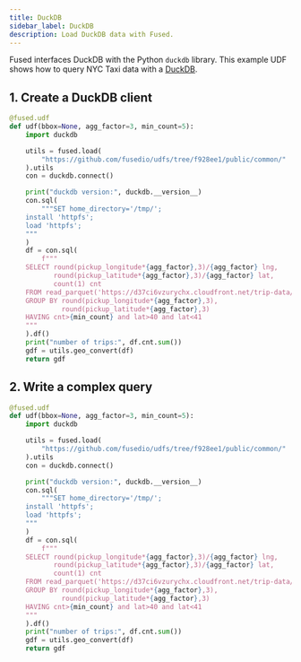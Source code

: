 ```yaml
---
title: DuckDB
sidebar_label: DuckDB
description: Load DuckDB data with Fused.
---
```





Fused interfaces <Tag color="#3399ff">DuckDB</Tag> with the Python `duckdb` library. This example UDF shows how to query NYC Taxi data with a [DuckDB](https://duckdb.org/).

## 1. Create a DuckDB client

```python showLineNumbers
@fused.udf
def udf(bbox=None, agg_factor=3, min_count=5):
    import duckdb

    utils = fused.load(
        "https://github.com/fusedio/udfs/tree/f928ee1/public/common/"
    ).utils
    con = duckdb.connect()

    print("duckdb version:", duckdb.__version__)
    con.sql(
        """SET home_directory='/tmp/';
    install 'httpfs';
    load 'httpfs';
    """
    )
    df = con.sql(
        f"""
    SELECT round(pickup_longitude*{agg_factor},3)/{agg_factor} lng,
           round(pickup_latitude*{agg_factor},3)/{agg_factor} lat,
           count(1) cnt
    FROM read_parquet('https://d37ci6vzurychx.cloudfront.net/trip-data/yellow_tripdata_2010-01.parquet')
    GROUP BY round(pickup_longitude*{agg_factor},3),
             round(pickup_latitude*{agg_factor},3)
    HAVING cnt>{min_count} and lat>40 and lat<41
    """
    ).df()
    print("number of trips:", df.cnt.sum())
    gdf = utils.geo_convert(df)
    return gdf
```


## 2. Write a complex query

```python showLineNumbers
@fused.udf
def udf(bbox=None, agg_factor=3, min_count=5):
    import duckdb

    utils = fused.load(
        "https://github.com/fusedio/udfs/tree/f928ee1/public/common/"
    ).utils
    con = duckdb.connect()

    print("duckdb version:", duckdb.__version__)
    con.sql(
        """SET home_directory='/tmp/';
    install 'httpfs';
    load 'httpfs';
    """
    )
    df = con.sql(
        f"""
    SELECT round(pickup_longitude*{agg_factor},3)/{agg_factor} lng,
           round(pickup_latitude*{agg_factor},3)/{agg_factor} lat,
           count(1) cnt
    FROM read_parquet('https://d37ci6vzurychx.cloudfront.net/trip-data/yellow_tripdata_2010-01.parquet')
    GROUP BY round(pickup_longitude*{agg_factor},3),
             round(pickup_latitude*{agg_factor},3)
    HAVING cnt>{min_count} and lat>40 and lat<41
    """
    ).df()
    print("number of trips:", df.cnt.sum())
    gdf = utils.geo_convert(df)
    return gdf
```
